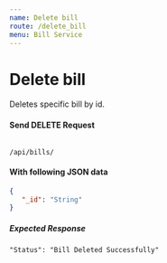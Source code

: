 ```yaml
---
name: Delete bill
route: /delete_bill
menu: Bill Service
---
```

# Delete bill 
Deletes specific bill by id.

#### Send DELETE Request 
<Code>
/api/bills/
</Code>

#### With following JSON data
```json
{
   "_id": "String"
}
```

##### Expected Response
```
"Status": "Bill Deleted Successfully"
```
